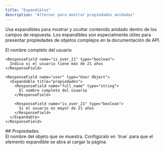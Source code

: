 ```yaml
---
title: "Expandibles"
description: "Alternar para mostrar propiedades anidadas"
---
```


Usa expandibles para mostrar y ocultar contenido anidado dentro de los campos de respuesta. Los expandibles son especialmente útiles para presentar propiedades de objetos complejos en la documentación de API.

<ResponseField name="user" type="User Object">
  <Expandable title="properties">
    <ResponseField name="full_name" type="string">
      El nombre completo del usuario
    </ResponseField>

    <ResponseField name="is_over_21" type="boolean">
      Indica si el usuario tiene más de 21 años
    </ResponseField>
  </Expandable>
</ResponseField>

```mdx Expandable example
<ResponseField name="user" type="User Object">
  <Expandable title="propiedades">
    <ResponseField name="full_name" type="string">
      El nombre completo del usuario
    </ResponseField>

    <ResponseField name="is_over_21" type="boolean">
      Si el usuario es mayor de 21 años
    </ResponseField>
  </Expandable>
</ResponseField>
```


<div id="properties">
  ## Propiedades
</div>

<ResponseField name="title" type="string">
  El nombre del objeto que se muestra.
</ResponseField>

<ResponseField name="defaultOpen" type="boolean" default="false">
  Configúralo en `true` para que el elemento expandible se abra al cargar la página.
</ResponseField>